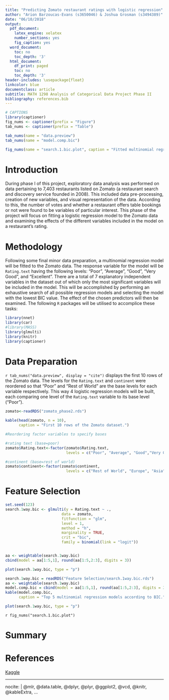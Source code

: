 ```yaml
---
title: "Predicting Zomato restaurant ratings with logistic regression"
author: "Arion Barzoucas-Evans (s3650046) & Joshua Grosman (s3494389)"
date: "06/10/2018"
output:
  pdf_document:
    latex_engine: xelatex
    number_sections: yes
    fig_caption: yes
  word_document:
    toc: no
    toc_depth: '3'
  html_document:
    df_print: paged
    toc: no
    toc_depth: '3'
header-includes: \usepackage{float}
linkcolor: blue
documentclass: article
subtitle: MATH 1298 Analysis of Categorical Data Project Phase II
bibliography: references.bib
---
```



\newpage

\tableofcontents

\newpage

```r
# CAPTIONS
library(captioner)
fig_nums <- captioner(prefix = "Figure")
tab_nums <- captioner(prefix = "Table")

tab_nums(name = "data.preview")
tab_nums(name = "model.comp.bic")

fig_nums(name = "search.1.bic.plot", caption = "Fitted multinomial regression models and their BIC values.")


```

# Introduction \label{sec1}

During phase I of this project, exploratory data analysis was performed on data pertaining to 7,403 restaurants listed on Zomato (a restaurant search and discovery service founded in 2008). This included data pre-processing, creation of new variables, and visual representation of the data. According to this, the number of votes and whether a restaurant offers table bookings or not were found to be variables of particular interest. This phase of the project will focus on fitting a logistic regression model to the Zomato data and examining the effects of the different variables included in the model on a restaurant's rating.



\newpage

# Methodology

Following some final minor data preparation, a multinomial regression model will be fitted to the Zomato data. The response variable for the model will be `Rating.text` having the following levels: "Poor", "Average", "Good", "Very Good", and "Excellent". There are a total of 7 explanatory independent variables in the dataset out of which only the most significant variables will be included in the model. This will be accomplished by performing an exhaustive search of all possible regression models and selecting the model with the lowest BIC value. The effect of the chosen predictors will then be examined. The following `R` packages will be utilised to accomplice these tasks:

```r
library(nnet)
library(car)
#library(MASS)
library(glmulti)
library(knitr)
library(captioner)
```


\newpage

# Data Preparation

`r tab_nums("data.preview", display = "cite")` displays the first 10 rows of the Zomato data. The levels for the `Rating.text` and `continent` were reordered so that "Poor" and "Rest of World" are the base levels for each variable respectively. This way 4 logistic regression models will be built, each comparing one level of the `Rating.text` variable to its base level ("Poor").

```r
zomato<-readRDS("zomato_phase2.rds")

kable(head(zomato, n = 10),
      caption = "First 10 rows of the Zomato dataset.")
```

```r


#Reordering factor variables to specify bases

#rating text (base=poor)
zomato$Rating.text<-factor(zomato$Rating.text, 
                           levels = c("Poor", "Average", "Good","Very Good", "Excellent")) 

#continent (base=rest of world)
zomato$continent<-factor(zomato$continent, 
                           levels = c("Rest of World", "Europe", "Asia","North America", "Oceania")) 

```

\newpage

# Feature Selection

```r
set.seed(123)
search.1way.bic <- glmulti(y = Rating.text ~ ., 
                         data = zomato, 
                         fitfunction = "glm", 
                         level = 1, 
                         method = "h", 
                         marginality = TRUE,
                         crit = "bic", 
                         family = binomial(link = "logit"))


aa <- weightable(search.1way.bic)
cbind(model = aa[1:5,1], round(aa[1:5,2:3], digits = 3))

plot(search.1way.bic, type = "p")
```

```r
search.1way.bic = readRDS("Feature Selection/search.1way.bic.rds")
aa <- weightable(search.1way.bic)
model.comp.bic = cbind(model = aa[1:5,1], round(aa[1:5,2:3], digits = 3))
kable(model.comp.bic,
      caption = "Top 5 multinomial regression models according to BIC.")
```

```r
plot(search.1way.bic, type = "p")
```
`r fig_nums("search.1.bic.plot")`




\newpage


# Summary


\newpage

# References

[Kaggle](https://www.kaggle.com/shrutimehta/zomato-restaurants-data)

---
nocite: | 
  @mlr, @data.table, @dplyr, @plyr, @ggplot2, @vcd, @knitr, @kableExtra,
...


